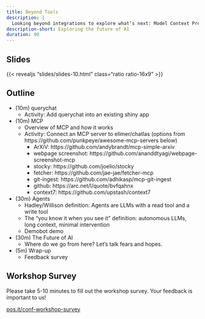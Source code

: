 ```yaml
---
title: Beyond Tools
description: |
  Looking beyond integrations to explore what’s next: Model Context Protocol (MCP), practical agent patterns, and the near future of AI-assisted development.
description-short: Exploring the future of AI
duration: 90
---
```


## Slides

{{< revealjs "slides/slides-10.html" class="ratio ratio-16x9" >}}

## Outline

- (10m) querychat
  - Activity: Add querychat into an existing shiny app

- (10m) MCP
  - Overview of MCP and how it works
  - Activity: Connect an MCP server to ellmer/chatlas (options from https://github.com/punkpeye/awesome-mcp-servers below)
    - ArXiV: https://github.com/andybrandt/mcp-simple-arxiv
    - webpage screenshot: https://github.com/ananddtyagi/webpage-screenshot-mcp
    - stocky: https://github.com/joelio/stocky
    - fetcher: https://github.com/jae-jae/fetcher-mcp
    - git-ingest: https://github.com/adhikasp/mcp-git-ingest
    - github: https://arc.net/l/quote/bvfqahnx
    - context7: https://github.com/upstash/context7

- (30m) Agents
  - Hadley/Willison definition: Agents are LLMs with a read tool and a write tool
  - The "you know it when you see it" definition: autonomous LLMs, long context, minimal intervention
  - Demobot demo

- (30m) The Future of AI
  - Where do we go from here? Let's talk fears and hopes.

- (5m) Wrap-up
  - Feedback survey

## Workshop Survey

Please take 5-10 minutes to fill out the workshop survey. Your feedback is important to us!

[pos.it/conf-workshop-survey](https://pos.it/conf-workshop-survey)
